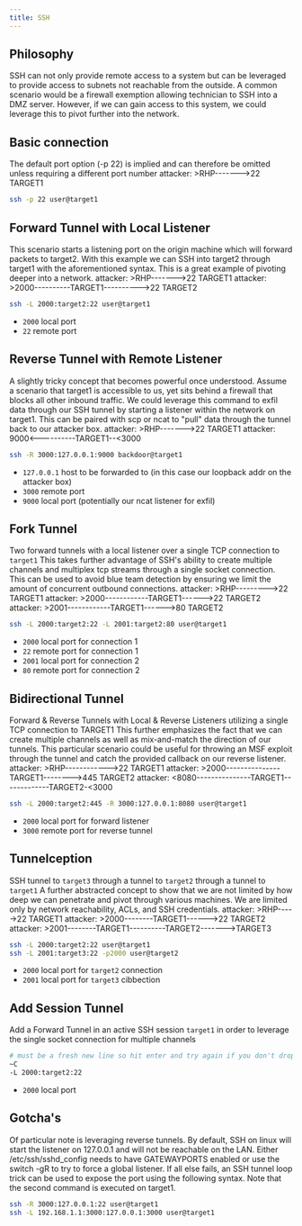 ```yaml
---
title: SSH
---
```


## Philosophy
SSH can not only provide remote access to a system but can be leveraged to provide access to subnets not reachable from the outside. A common scenario would be a firewall exemption allowing technician to SSH into a DMZ server. However, if we can gain access to this system, we could leverage this to pivot further into the network.

## Basic connection
The default port option (-p 22) is implied and can therefore be omitted unless requiring a different port number
attacker: >RHP------->22 TARGET1
```bash
ssh -p 22 user@target1
```

## Forward Tunnel with Local Listener
This scenario starts a listening port on the origin machine which will forward packets to target2. With this example we can SSH into target2 through target1 with the aforementioned syntax. This is a great example of pivoting deeper into a network.
attacker: >RHP------->22 TARGET1
attacker: >2000----------TARGET1---------->22 TARGET2
```bash
ssh -L 2000:target2:22 user@target1
```
- `2000` local port
- `22` remote port

## Reverse Tunnel with Remote Listener
A slightly tricky concept that becomes powerful once understood. Assume a scenario that target1 is accessible to us, yet sits behind a firewall that blocks all other inbound traffic. We could leverage this command to exfil data through our SSH tunnel by starting a listener within the network on target1. This can be paired with scp or ncat to "pull" data through the tunnel back to our attacker box.
attacker: >RHP------->22 TARGET1
attacker: 9000<----------TARGET1--<3000
```bash
ssh -R 3000:127.0.0.1:9000 backdoor@target1
```
- `127.0.0.1` host to be forwarded to (in this case our loopback addr on the attacker box)
- `3000` remote port
- `9000` local port (potentially our ncat listener for exfil)

## Fork Tunnel
Two forward tunnels with a local listener over a single TCP connection to `target1`
This takes further advantage of SSH's ability to create multiple channels and multiplex tcp streams through a single socket connection. This can be used to avoid blue team detection by ensuring we limit the amount of concurrent outbound connections.
attacker: >RHP--------->22 TARGET1
attacker: >2000------------TARGET1------>22 TARGET2
attacker: >2001------------TARGET1------>80 TARGET2
```bash
ssh -L 2000:target2:22 -L 2001:target2:80 user@target1
```
- `2000` local port for connection 1
- `22` remote port for connection 1
- `2001` local port for connection 2
- `80` remote port for connection 2

## Bidirectional Tunnel
Forward & Reverse Tunnels with Local & Reverse Listeners utilizing a single TCP connection to TARGET1
This further emphasizes the fact that we can create multiple channels as well as mix-and-match the direction of our tunnels. This particular scenario could be useful for throwing an MSF exploit through the tunnel and catch the provided callback on our reverse listener.
attacker: >RHP------------>22 TARGET1
attacker: >2000---------------TARGET1-------->445 TARGET2
attacker: <8080---------------TARGET1-------------TARGET2-<3000
```bash
ssh -L 2000:target2:445 -R 3000:127.0.0.1:8080 user@target1
```
- `2000` local port for forward listener
- `3000` remote port for reverse tunnel

## Tunnelception
SSH tunnel to `target3` through a tunnel to `target2` through a tunnel to `target1`
A further abstracted concept to show that we are not limited by how deep we can penetrate and pivot through various machines. We are limited only by network reachability, ACLs, and SSH credentials.
attacker: >RHP----->22 TARGET1
attacker: >2000--------TARGET1------>22 TARGET2
attacker: >2001--------TARGET1----------TARGET2------->TARGET3
```bash
ssh -L 2000:target2:22 user@target1
ssh -L 2001:target3:22 -p2000 user@target2
```
- `2000` local port for `target2` connection
- `2001` local port for `target3` cibbection

## Add Session Tunnel
Add a Forward Tunnel in an active SSH session `target1` in order to leverage the single socket connection for multiple channels
```bash
# must be a fresh new line so hit enter and try again if you don't drop into menu
~C
-L 2000:target2:22
```
- `2000` local port

## Gotcha's
Of particular note is leveraging reverse tunnels. By default, SSH on linux will start the listener on 127.0.0.1 and will not be reachable on the LAN. Either /etc/ssh/sshd_config needs to have GATEWAYPORTS enabled or use the switch -gR to try to force a global listener. If all else fails, an SSH tunnel loop trick can be used to expose the port using the following syntax. Note that the second command is executed on target1.
```bash
ssh -R 3000:127.0.0.1:22 user@target1
ssh -L 192.168.1.1:3000:127.0.0.1:3000 user@target1
```
